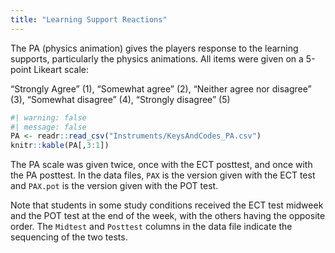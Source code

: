 ```yaml
---
title: "Learning Support Reactions"
---
```


The PA (physics animation) gives the players response to the
learning supports, particularly the physics animations.  All items
were given on a 5-point Likeart scale:

"Strongly Agree" (1), "Somewhat agree" (2), "Neither agree nor disagree" (3), "Somewhat disagree" (4), "Strongly disagree" (5)

```r
#| warning: false
#| message: false
PA <- readr::read_csv("Instruments/KeysAndCodes_PA.csv")
knitr::kable(PA[,3:1])
```
The PA scale was given twice, once with the ECT posttest, and
once with the PA posttest.  In the data files, `PAX` is the
version given with the ECT test and `PAX.pot` is the version
given with the POT test.  

Note that students in some study conditions received the ECT test
midweek and the POT test at the end of the week, with the others
having the opposite order.  The `Midtest` and `Posttest` columns
in the data file indicate the sequencing of the two tests.
